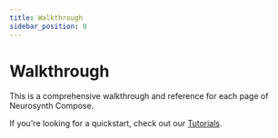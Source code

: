 ```yaml
---
title: Walkthrough
sidebar_position: 0
---
```



# Walkthrough

This is a comprehensive walkthrough and reference for each page of Neurosynth Compose.

If you're looking for a quickstart, check out our [Tutorials](/tutorial).

<DocCardList />